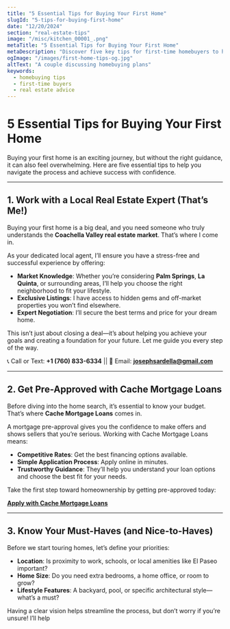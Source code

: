 ```yaml
---
title: "5 Essential Tips for Buying Your First Home"
slugId: "5-tips-for-buying-first-home"
date: "12/20/2024"
section: "real-estate-tips"
image: "/misc/kitchen_00001_.png"
metaTitle: "5 Essential Tips for Buying Your First Home"
metaDescription: "Discover five key tips for first-time homebuyers to help make the process smooth and successful."
ogImage: "/images/first-home-tips-og.jpg"
altText: "A couple discussing homebuying plans"
keywords:
  - homebuying tips
  - first-time buyers
  - real estate advice
---
```


# 5 Essential Tips for Buying Your First Home

Buying your first home is an exciting journey, but without the right guidance, it can also feel overwhelming. Here are five essential tips to help you navigate the process and achieve success with confidence.

---

## 1. **Work with a Local Real Estate Expert (That’s Me!)**

Buying your first home is a big deal, and you need someone who truly understands the **Coachella Valley real estate market**. That’s where I come in.  

As your dedicated local agent, I’ll ensure you have a stress-free and successful experience by offering:  

- **Market Knowledge**: Whether you’re considering **Palm Springs**, **La Quinta**, or surrounding areas, I’ll help you choose the right neighborhood to fit your lifestyle.  
- **Exclusive Listings**: I have access to hidden gems and off-market properties you won’t find elsewhere.  
- **Expert Negotiation**: I’ll secure the best terms and price for your dream home.  

This isn’t just about closing a deal—it’s about helping you achieve your goals and creating a foundation for your future. Let me guide you every step of the way.  

📞 Call or Text: **+1 (760) 833-6334** ||
📧 Email: **josephsardella@gmail.com**


---

## 2. **Get Pre-Approved with Cache Mortgage Loans**

Before diving into the home search, it’s essential to know your budget. That’s where **Cache Mortgage Loans** comes in.  

A mortgage pre-approval gives you the confidence to make offers and shows sellers that you’re serious. Working with Cache Mortgage Loans means:  
- **Competitive Rates**: Get the best financing options available.  
- **Simple Application Process**: Apply online in minutes.  
- **Trustworthy Guidance**: They’ll help you understand your loan options and choose the best fit for your needs.  

Take the first step toward homeownership by getting pre-approved today:  

[**Apply with Cache Mortgage Loans**](https://myloan.intercaplending.com/homehub/signup/cache@intercaplending.com?from_mobile_share=true)  

---

## 3. **Know Your Must-Haves (and Nice-to-Haves)**

Before we start touring homes, let’s define your priorities:  

- **Location**: Is proximity to work, schools, or local amenities like El Paseo important?  
- **Home Size**: Do you need extra bedrooms, a home office, or room to grow?  
- **Lifestyle Features**: A backyard, pool, or specific architectural style—what’s a must?  

Having a clear vision helps streamline the process, but don’t worry if you’re unsure! I’ll help 
